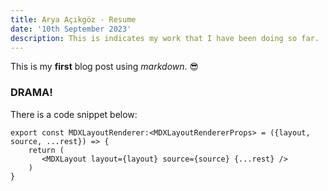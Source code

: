 ```yaml
---
title: Arya Açıkgöz - Resume
date: '10th September 2023'
description: This is indicates my work that I have been doing so far.
---
```


This is my **first** blog post using _markdown_. 😎

### DRAMA!

There is a code snippet below:

```
export const MDXLayoutRenderer:<MDXLayoutRendererProps> = ({layout, source, ...rest}) => {
    return (
       <MDXLayout layout={layout} source={source} {...rest} />
    )
}
```
